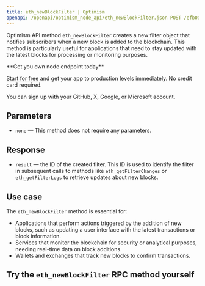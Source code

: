 ---
title: eth_newBlockFilter | Optimism
openapi: /openapi/optimism_node_api/eth_newBlockFilter.json POST /efb0a5eccd2caa5135eb54eba6f7f300
---

Optimism API method `eth_newBlockFilter` creates a new filter object that notifies subscribers when a new block is added to the blockchain. This method is particularly useful for applications that need to stay updated with the latest blocks for processing or monitoring purposes.

<Check>
**Get you own node endpoint today**

[Start for free](https://console.chainstack.com/) and get your app to production levels immediately. No credit card required.

You can sign up with your GitHub, X, Google, or Microsoft account.
</Check>


## Parameters

* `none` — This method does not require any parameters.

## Response

* `result` — the ID of the created filter. This ID is used to identify the filter in subsequent calls to methods like `eth_getFilterChanges` or `eth_getFilterLogs` to retrieve updates about new blocks.

## Use case

The `eth_newBlockFilter` method is essential for:

* Applications that perform actions triggered by the addition of new blocks, such as updating a user interface with the latest transactions or block information.
* Services that monitor the blockchain for security or analytical purposes, needing real-time data on block additions.
* Wallets and exchanges that track new blocks to confirm transactions.

## Try the `eth_newBlockFilter` RPC method yourself